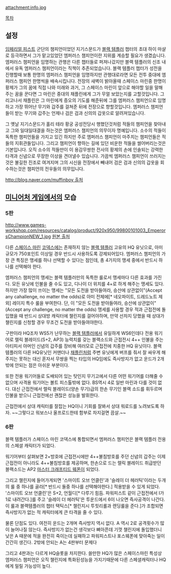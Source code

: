 {{{+1 '''Emperor's Champion'''}}}

attachment:info.jpg

[[목차]]
== 설정 ==
[[임페리얼 피스트]] 군단의 챔피언이었던 지기스문드가 [[블랙 템플러]] 챕터의 초대 하이 마샬로 등극하면서 그가 맡고있었던 엠퍼러스 챔피언이란 지위를 계승할 필요가 생겼습니다. 엠퍼러스 챔피언을 임명하는 관행은 다른 챕터들로 퍼져나갔지만 블랙 템플러의 신조 내에서 유독 엠퍼러스 챔피언이라는 직책이 추존되었습니다. 블랙 템플러 챕터가 성전을 진행할때 보통 한명의 엠퍼러스 챔피언을 임명하지만 관행대로라면 모든 전투 중대에 엠퍼러스 챔피언 한명씩을 배속시킵니다. 전장의 새벽이 밝아올때 스페이스 마린중 한명이 황제가 그의 꿈에 직접 나와 미래와 과거, 그 스페이스 마린이 앞으로 해야할 일을 말해주는 꿈을 꾼다면 그 마린은 중대의 채플린에게 그가 무얼 보았는지를 고할것입니다. 그리고나서 채플린은 그 마린에게 증오의 기도를 해준뒤에 그를 엠퍼러스 챔피언으로 임명하고 가장 뛰어난 무기와 갑주를 걸쳐준 뒤에 전장으로 향할것입니다. 엠퍼러스 챔피언들이 받는 무기와 갑주는 언제나 검은 검과 신의의 갑옷으로 알려져있습니다.
 
그 옛날 지기스문드가 홀리 테라 황궁 공성전당시 행했던것처럼 적들의 챔피언을 찾아내고 그와 일대일대결을 하는것은 엠퍼러스 챔피언의 의무이자 명예입니다. 소수의 적들이 독특한 챔피언들을 가지고 있긴 하지만 주로 엠퍼러스 챔피언이 마주치는 챔피언들은 적들의 지휘관들입니다. 그리고 챔피언이 향하는 길에 있던 비운한 적들을 썰어버리는것은 기본입니다. 오직 소수의 적들만이 이 용감무쌍한 전사의 황제의 손에 인솔되는 강력한 타격과 신념으로 무장한 이상을 견뎌낼수 있습니다. 가끔씩 엠퍼러스 챔피언이 쓰러지는 것은 불길한 진조로 여겨지며 그의 시신을 전장에서 빼내어 검은 검과 신의의 갑옷을 회수하는것은 챔피언의 전우들의 의무입니다.

[[http://blog.naver.com/muffinboy 출처]]

== [[미니어처 게임]]에서의 모습 ==
=== 5판 ===
http://www.games-workshop.com/resources/catalog/product/920x950/99800101003_EmperorsChampionNEW_1.jpg
[http://www.games-workshop.com/en-GB/Black-Templars-The-Emperor-s-Champion 원본 출처]

다른 [[스페이스 마린]] [[코덱스]]에는 존재하지 않는 [[블랙 템플러]] 고유의 HQ 유닛으로, 아미 규모가 750포인트 이상일 경우 반드시 사용하도록 강제되어있다. 엠퍼러스 챔피언의 가장 큰 특징은 맹세를 하나 선택할 수 있다는 점인데, 총 4가지의 맹세 중에서 반드시 하나를 선택해야 한다. 

엠퍼러스 챔피언의 맹세는 블랙 템플러만의 독특한 룰로서 맹세마다 다른 효과를 가진다. 모든 유닛에 인불을 줄 수도 있고, 디나이 더 위치를 4+로 하게 해주는 맹세도 있다. 하지만 가장 많이 쓰이는 맹세는 "모든 도전을 받아들여라, 승산에 상관없이"(Accept any cahallenge, no matter the odds)로 아미 전체에[* 네오파이트, 드레드노트 제외] 레이지 특수 룰을 부여한다. 단, 이 "모든 도전을 받아들여라, 승산에 상관없이"(Accept any challenge, no matter the odds) 맹세를 사용할 경우 적과 근접전에 돌입했을 때 반드시 상대방 캐릭터에 챌린지를 걸어야하며, 만약 선차지 당했을 때 상대가 챌린지를 신청할 경우 무조건 도전을 받아들여야한다.

구판이라 HQ조차 WS5가 난무하는 [[블랙 템플러]]에서 유일하게 WS6인데다 전용 워기어로 렐릭 블레이드(S+2, AP3) 능력치를 갖는 블랙소드와 근접전시 4++ 인불을 주는 아티피서 아머인 신념의 갑주를 장비해 여러모로 근접전에 치중한 HQ 유닛이다. 블랙 템플러의 다른 HQ유닛인 커맨더나 [[채플린]]처럼 주변 유닛에게 버프를 줘서 잘 싸우게 해주지는 못하는 대신 혼자서 무쌍을 찍는 타입의 HQ임에도 즉사방지가 없고 운드가 2개밖에 안되는 점은 아쉬운 부분이다.

또한 전용 워기어들로 도배되어 있는 탓인지 무기고에서 다른 어떤 워기어를 더해줄 수 없으며 사격용 워기어는 볼트 피스톨밖에 없다. BS역시 4로 일반 마린과 다를 것이 없다. 대신 근접전에서 렐릭 블레이드(양손 무기)급의 한손 무기인 블랙 소드를 휘두르며 인불을 받으니 근접전에선 괜찮은 성능을 발휘한다.

근접전에서 상대 캐릭터를 잘잡는 HQ이니 기회를 잘봐서 상대 워로드를 노려보도록 하자. ~~그렇다고 워보스나 울프로드한테 함부로 차지걸면 끔살.~~

=== 6판 ===
블랙 템플러가 스페이스 마린 코덱스에 통합되면서 엠퍼러스 챔피언은 블랙 템플러 전용의 스페셜 캐릭터가 되었다.

워기어부터 살펴보면 2+방호에 근접전시에만 4++불침방호를 주던 신념의 갑주는 이제 근접전이 아니라도 4++불침방호를 제공하며, 한손으로 드는 렐릭 블레이드 취급받던 블랙소드는 AP2 [[마스터 크래프티드 웨폰]]이 되었다.

그리고 챌린지에 들어가게되면 '스마이트 오브 언클린'과 '슬레이 더 헤러틱'이라는 두개의 룰 중 하나를 골라[* 반드시 둘중 하나를 선택해야한다.] 적용받을 수 있게 되었다. '스마이트 오브 언클린'은 S+2, 언월디[* 다루기 힘듬. 파워피스트 같이 근접전에서 I가 1로 내려간다.]를 주고 '슬레이 더 헤러틱'은 투운드에서 6이 나오면 즉사공격이 나간다. 이 룰과 블랙템플러의 챕터 택틱스[* 챌린지시 투힛리롤과 렌딩룰을 준다.]가 조합되면 즉사방지가 없는 적 캐릭터에게 큰 타격을 줄 수 있다.

물론 단점도 있다. 여전히 운드는 2개며 즉사방지 역시 없다. A 역시 2로 공격횟수가 많이 늘어나질 않는다. 즉사방지가 없는건 생각보다 뼈아픈데 기껏 챌린지에 돌입했더니 낮은 A 때문에 적을 완전히 죽이는데 실패하고 파워피스트나 포스웨폰에 맞아죽는 일이 간간히 생긴다. 2밖에 안되는 A는 4판부터 문제다

그리고 4판과는 다르게 HQ슬롯을 차지한다. 쓸만한 HQ가 많은 스페이스마린 특성상 엠퍼러스 챔피언은 오직 챌린지에 특화된성능을 가지기때문에 다른 스페셜캐릭터나 HQ에게 밀릴 가능성이 높다.
